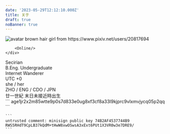 ```yaml
---
date: '2023-05-29T12:12:10.000Z'
title: 关于
draft: true
noBanner: true
---
```



<div class="md:flex bg-sprout-50 rounded-xl my-4 items-center justify-left outline-1 outline-dashed outline-sprout-200">
  <div class="flex md:flex-col items-center justify-center">
    <div class="relative m-8 md:m-16">
      <img
        class="w-28 h-28 md:w-48 md:h-48 md:rounded-xl rounded-full not-prose"
        src="https://s3.nyaw.xyz/misskey//d8d5edcb-ab40-49fb-807e-e0954575ae4d.webp"
        alt="avatar brown hair girl from https://www.pixiv.net/users/20817694"
    		onclick="window.open('https://www.pixiv.net/artworks/105555846', '_blank')"/>

        <Online/>
    </div>
  </div>
	<div class="text-center md:text-left not-prose flex flex-col leading-snug mx-6 pb-8 md:pb-0">
    <div class="font-medium mb-4 grow">
      <div class="text-stone-500 text-2xl font-bold">
        <Reveal>Secirian</Reveal>
      </div>
      <div class="text-zinc-500 mt-1.5">
        B.Eng. Undergraduate
      </div>
      <div class="text-zinc-500">
        Internet Wanderer
      </div>
    </div>
    <div class="mw-auto font-medium text-[13px]">
      <div class="text-zinc-500">
			  UTC +0
      </div>
      <div class="text-zinc-500">
			  she / her
      </div>
      <div class="text-zinc-500">
			  ZHO / ENG / CDO / JPN
      </div>
			<div class="text-zinc-400 not-prose">
			  廿一世紀 末日未接近時出生
      </div>
    </div>
  </div>
</div>

<div class="flex flex-col grid grid-cols-2 grid-rows-2 md:grid-cols-4 md:grid-rows-1 gap-3 mt-8">
	<QuickLinks
		title="Matrix"
		href="https://matrix.to/#/@sec:nyaw.xyz"
	/>
	<QuickLinks
		title="Mail"
		href="mailto:i@nyaw.xyz"
	/>
	<QuickLinks
		title="Telegram"
		href="https://t.me/Secpm_bot"
	/>
	<QuickLinks
		title="Misskey"
		href="https://nyaw.xyz/@lyo"
	/>
</div>

<Provider>
  <PostScroll>
  <Collapse title="AGE" comment="Encryption" >
  	```
      age1jr2x2m85wtte9p0s7d833e0ug8xf3cf8a33l9kjprc9vlxmvjycq05p2qq
  	```
  </Collapse>
  
  <Collapse title="MINISIGN" comment="Verification">

  	```
  	untrusted comment: minisign public key 74B2AF4537744B9
    RWS5RHdT9CpLB37kQdM+tHwW8xwOSwsA3xExt6PUt1X3VR0w3e7DRE9/
  	```
  </Collapse>
  </PostScroll>
</Provider>
